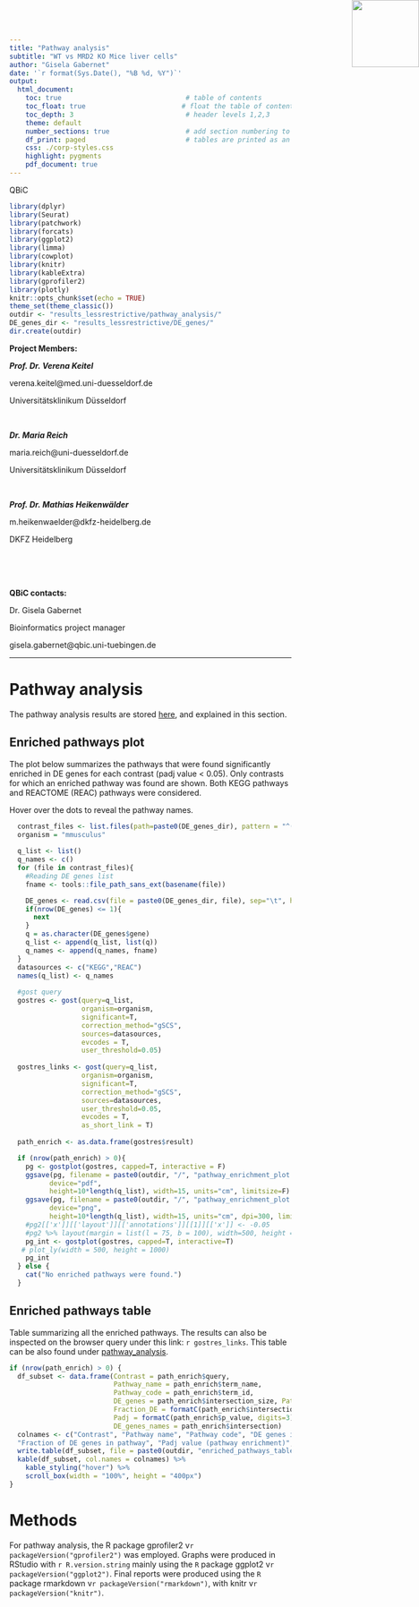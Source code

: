 ```yaml
---
title: "Pathway analysis"
subtitle: "WT vs MRD2 KO Mice liver cells"
author: "Gisela Gabernet"
date: '`r format(Sys.Date(), "%B %d, %Y")`'
output: 
  html_document:
    toc: true                               # table of contents
    toc_float: true                        # float the table of contents to the left of the main document content
    toc_depth: 3                            # header levels 1,2,3
    theme: default
    number_sections: true                   # add section numbering to headers
    df_print: paged                         # tables are printed as an html table with support for pagination over rows and columns
    css: ./corp-styles.css
    highlight: pygments
    pdf_document: true
---
```


<!-- QBiC Logo -->
<img src="./logo.png" style="position:absolute;top:0px;right:0px;" height="120" width="120" />
<div class="watermark">QBiC</div>

```r
library(dplyr)
library(Seurat)
library(patchwork)
library(forcats)
library(ggplot2)
library(limma)
library(cowplot)
library(knitr)
library(kableExtra)
library(gprofiler2)
library(plotly)
knitr::opts_chunk$set(echo = TRUE)
theme_set(theme_classic())
outdir <- "results_lessrestrictive/pathway_analysis/"
DE_genes_dir <- "results_lessrestrictive/DE_genes/"
dir.create(outdir)
```

**Project Members:** 

***Prof. Dr. Verena Keitel***

verena.keitel@med.uni-duesseldorf.de

Universitätsklinikum Düsseldorf

\

***Dr. Maria Reich***

maria.reich@uni-duesseldorf.de

Universitätsklinikum Düsseldorf


\

***Prof. Dr. Mathias Heikenwälder***

m.heikenwaelder@dkfz-heidelberg.de

DKFZ Heidelberg

\


\
\
**QBiC contacts:**

Dr. Gisela Gabernet

Bioinformatics project manager

gisela.gabernet@qbic.uni-tuebingen.de


***

# Pathway analysis
The pathway analysis results are stored [here](./results_lessrestrictive/pathway_analysis), and explained in this section.

## Enriched pathways plot
The plot below summarizes the pathways that were found significantly enriched in DE genes for each contrast (padj value < 0.05). 
Only contrasts for which an enriched pathway was found are shown. Both KEGG pathways and REACTOME (REAC) pathways were considered. 

Hover over the dots to reveal the pathway names. 

```r
  contrast_files <- list.files(path=paste0(DE_genes_dir), pattern = "^(DE).*\\.(tsv)$")
  organism = "mmusculus"
  
  q_list <- list()
  q_names <- c()
  for (file in contrast_files){
    #Reading DE genes list
    fname <- tools::file_path_sans_ext(basename(file))

    DE_genes <- read.csv(file = paste0(DE_genes_dir, file), sep="\t", header = T)
    if(nrow(DE_genes) <= 1){
      next
    }
    q = as.character(DE_genes$gene)
    q_list <- append(q_list, list(q))
    q_names <- append(q_names, fname)
  }
  datasources <- c("KEGG","REAC")
  names(q_list) <- q_names
  
  #gost query
  gostres <- gost(query=q_list,
                  organism=organism,
                  significant=T,
                  correction_method="gSCS",
                  sources=datasources,
                  evcodes = T,
                  user_threshold=0.05)
  
  gostres_links <- gost(query=q_list,
                  organism=organism,
                  significant=T,
                  correction_method="gSCS",
                  sources=datasources,
                  user_threshold=0.05,
                  evcodes = T,
                  as_short_link = T)
  
  path_enrich <- as.data.frame(gostres$result)

  if (nrow(path_enrich) > 0){
    pg <- gostplot(gostres, capped=T, interactive = F)
    ggsave(pg, filename = paste0(outdir, "/", "pathway_enrichment_plot.pdf"), 
          device="pdf", 
          height=10*length(q_list), width=15, units="cm", limitsize=F)
    ggsave(pg, filename = paste0(outdir, "/", "pathway_enrichment_plot.png"), 
          device="png", 
          height=10*length(q_list), width=15, units="cm", dpi=300, limitsize=F)
    #pg2[['x']][['layout']][['annotations']][[1]][['x']] <- -0.05
    #pg2 %>% layout(margin = list(l = 75, b = 100), width=500, height = 400*length(contrast_files))
    pg_int <- gostplot(gostres, capped=T, interactive=T)
   # plot_ly(width = 500, height = 1000)
    pg_int
  } else {
    cat("No enriched pathways were found.")
  }
```


## Enriched pathways table

Table summarizing all the enriched pathways. The results can also be inspected on the browser query under this link: `r gostres_links`. This table can be also found under [pathway_analysis](./results_lessrestrictive/pathway_analysis/enriched_pathways_table.tsv).

```r
if (nrow(path_enrich) > 0) {
  df_subset <- data.frame(Contrast = path_enrich$query, 
                          Pathway_name = path_enrich$term_name, 
                          Pathway_code = path_enrich$term_id, 
                          DE_genes = path_enrich$intersection_size, Pathway_size = path_enrich$term_size, 
                          Fraction_DE = formatC(path_enrich$intersection_size / path_enrich$term_size, digits=3), 
                          Padj = formatC(path_enrich$p_value, digits=3),
                          DE_genes_names = path_enrich$intersection)
  colnames <- c("Contrast", "Pathway name", "Pathway code", "DE genes in pathway (N)", "Total genes in pathway (N)", 
  "Fraction of DE genes in pathway", "Padj value (pathway enrichment)", "DE genes names")
  write.table(df_subset, file = paste0(outdir, "enriched_pathways_table.tsv"), sep = "\tsv", row.names = F, quote = F)
  kable(df_subset, col.names = colnames) %>%
    kable_styling("hover") %>%
    scroll_box(width = "100%", height = "400px")
}
```



# Methods

For pathway analysis, the R package gprofiler2 v`r packageVersion("gprofiler2")` was employed. Graphs were produced in RStudio with `r R.version.string` mainly using the `R` package ggplot2 v`r packageVersion("ggplot2")`. 
Final reports were produced using the `R` package rmarkdown v`r packageVersion("rmarkdown")`, with knitr v`r packageVersion("knitr")`.